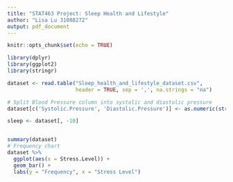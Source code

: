 ```yaml
---
title: "STAT463 Project: Sleep Health and Lifestyle"
author: "Lisa Lu 31088272"
output: pdf_document
---
```


```r
knitr::opts_chunk$set(echo = TRUE)
```

```r
library(dplyr)
library(ggplot2)
library(stringr)
```


```r
dataset <- read.table("Sleep_health_and_lifestyle_dataset.csv", 
                      header = TRUE, sep = ',', na.strings = "na")

# Split Blood Pressure column into systolic and diastolic pressure
dataset[c('Systolic.Pressure', 'Diastolic.Pressure')] <- as.numeric(str_split_fixed(dataset$Blood.Pressure, '/', 2))

sleep <- dataset[, -10]


summary(dataset)
# Frequency chart
dataset %>% 
  ggplot(aes(x = Stress.Level)) +
  geom_bar() +
  labs(y = "Frequency", x = "Stress Level") 
```

